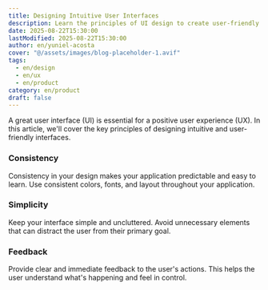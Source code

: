 ```yaml
---
title: Designing Intuitive User Interfaces
description: Learn the principles of UI design to create user-friendly and engaging interfaces for your SaaS.
date: 2025-08-22T15:30:00
lastModified: 2025-08-22T15:30:00
author: en/yuniel-acosta
cover: "@/assets/images/blog-placeholder-1.avif"
tags:
  - en/design
  - en/ux
  - en/product
category: en/product
draft: false
---
```


A great user interface (UI) is essential for a positive user experience (UX). In this article, we'll cover the key principles of designing intuitive and user-friendly interfaces.

### Consistency

Consistency in your design makes your application predictable and easy to learn. Use consistent colors, fonts, and layout throughout your application.

### Simplicity

Keep your interface simple and uncluttered. Avoid unnecessary elements that can distract the user from their primary goal.

### Feedback

Provide clear and immediate feedback to the user's actions. This helps the user understand what's happening and feel in control.